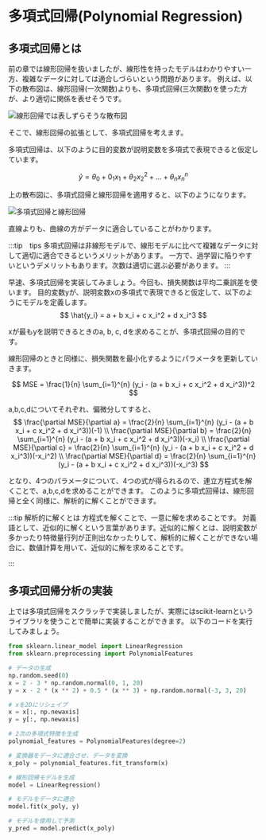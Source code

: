 # 多項式回帰(Polynomial Regression)

## 多項式回帰とは

前の章では線形回帰を扱いましたが、線形性を持ったモデルはわかりやすい一方、複雑なデータに対しては適合しづらいという問題があります。
例えば、以下の散布図は、線形回帰(一次関数)よりも、多項式回帰(三次関数)を使った方が、より適切に関係を表せそうです。

![線形回帰では表しずらそうな散布図](../../../static/img/graph-pics/multi_dim_graph_1.png)

そこで、線形回帰の拡張として、多項式回帰を考えます。

多項式回帰は、以下のように目的変数が説明変数を多項式で表現できると仮定しています。

$$
\hat{y} = θ_0 + 0_1 x_1 + θ_2 x_2^2 + ... + θ_n x_n^n
$$

上の散布図に、多項式回帰と線形回帰を適用すると、以下のようになります。

![多項式回帰と線形回帰](../../../static/img/graph-pics/multi_dim_graph_2.png)

直線よりも、曲線の方がデータに適合していることがわかります。

:::tip　tips
多項式回帰は非線形モデルで、線形モデルに比べて複雑なデータに対して適切に適合できるというメリットがあります。
一方で、過学習に陥りやすいというデメリットもあります。次数は適切に選ぶ必要があります。
:::

早速、多項式回帰を実装してみましょう。今回も、損失関数は平均二乗誤差を使います。
目的変数yが、説明変数xの多項式で表現できると仮定して、以下のようにモデルを定義します。
$$
\hat{y_i} = a + b x_i + c x_i^2 + d x_i^3
$$

xが最もyを説明できるときのa, b, c, dを求めることが、多項式回帰の目的です。

線形回帰のときと同様に、損失関数を最小化するようにパラメータを更新していきます。

$$
MSE = \frac{1}{n} \sum_{i=1}^{n} (y_i - (a + b x_i + c x_i^2 + d x_i^3))^2
$$

a,b,c,dについてそれぞれ、偏微分してすると、
$$
\frac{\partial MSE}{\partial a} = \frac{2}{n} \sum_{i=1}^{n} (y_i - (a + b x_i + c x_i^2 + d x_i^3))(-1) \\
\frac{\partial MSE}{\partial b} = \frac{2}{n} \sum_{i=1}^{n} (y_i - (a + b x_i + c x_i^2 + d x_i^3))(-x_i) \\
\frac{\partial MSE}{\partial c} = \frac{2}{n} \sum_{i=1}^{n} (y_i - (a + b x_i + c x_i^2 + d x_i^3))(-x_i^2) \\
\frac{\partial MSE}{\partial d} = \frac{2}{n} \sum_{i=1}^{n} (y_i - (a + b x_i + c x_i^2 + d x_i^3))(-x_i^3)
$$

となり、4つのパラメータについて、4つの式が得られるので、連立方程式を解くことで、a,b,c,dを求めることができます。
このように多項式回帰は、線形回帰と全く同様に、解析的に解くことができます。

:::tip 解析的に解くとは
方程式を解くことで、一意に解を求めることです。
対義語として、近似的に解くという言葉があります。近似的に解くとは、説明変数が多かったり特徴量行列が正則出なかったりして、解析的に解くことができない場合に、数値計算を用いて、近似的に解を求めることです。

:::

## 多項式回帰分析の実装
上では多項式回帰をスクラッチで実装しましたが、実際にはscikit-learnというライブラリを使うことで簡単に実装することができます。
以下のコードを実行してみましょう。

```python
from sklearn.linear_model import LinearRegression
from sklearn.preprocessing import PolynomialFeatures

# データの生成
np.random.seed(0)
x = 2 - 3 * np.random.normal(0, 1, 20)
y = x - 2 * (x ** 2) + 0.5 * (x ** 3) + np.random.normal(-3, 3, 20)

# xを2Dにリシェイプ
x = x[:, np.newaxis]
y = y[:, np.newaxis]

# 2次の多項式特徴を生成
polynomial_features = PolynomialFeatures(degree=2)

# 変換器をデータに適合させ、データを変換
x_poly = polynomial_features.fit_transform(x)

# 線形回帰モデルを生成
model = LinearRegression()

# モデルをデータに適合
model.fit(x_poly, y)

# モデルを使用して予測
y_pred = model.predict(x_poly)

```
